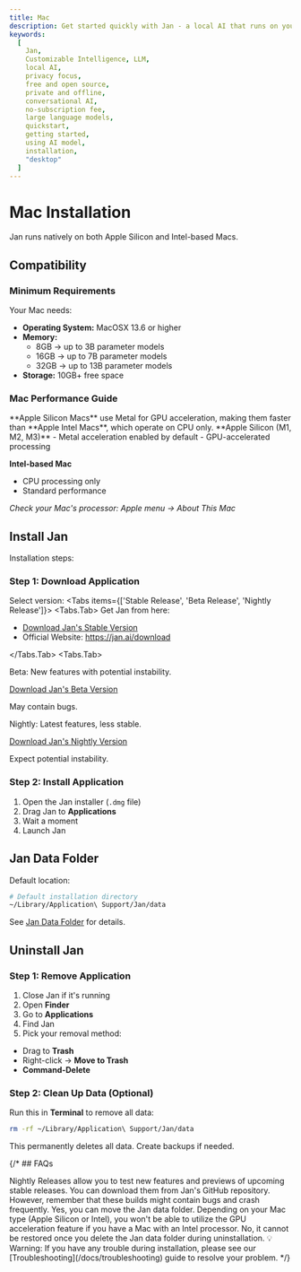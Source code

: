 ```yaml
---
title: Mac
description: Get started quickly with Jan - a local AI that runs on your computer. Install Jan and pick your model to start chatting.
keywords:
  [
    Jan,
    Customizable Intelligence, LLM,
    local AI,
    privacy focus,
    free and open source,
    private and offline,
    conversational AI,
    no-subscription fee,
    large language models,
    quickstart,
    getting started,
    using AI model,
    installation,
    "desktop"
  ]
---
```





# Mac Installation
Jan runs natively on both Apple Silicon and Intel-based Macs.

## Compatibility
### Minimum Requirements
Your Mac needs:
- **Operating System:** MacOSX 13.6 or higher
- **Memory:**
  - 8GB → up to 3B parameter models
  - 16GB → up to 7B parameter models
  - 32GB → up to 13B parameter models
- **Storage:** 10GB+ free space

### Mac Performance Guide
<Callout type="info">
**Apple Silicon Macs** use Metal for GPU acceleration, making them faster than **Apple Intel Macs**, which operate on CPU only.
</Callout>
**Apple Silicon (M1, M2, M3)**
- Metal acceleration enabled by default
- GPU-accelerated processing

**Intel-based Mac**
- CPU processing only
- Standard performance

_Check your Mac's processor: Apple menu → About This Mac_

## Install Jan

Installation steps:

<Steps>

### Step 1: Download Application

Select version:
<Tabs items={['Stable Release', 'Beta Release', 'Nightly Release']}>
<Tabs.Tab>
Get Jan from here:

- [Download Jan's Stable Version](https://app.jan.ai/download/latest/mac-universal)
- Official Website: https://jan.ai/download

</Tabs.Tab>
<Tabs.Tab>

Beta: New features with potential instability.

[Download Jan's Beta Version](https://app.jan.ai/download/beta/mac-universal)

<Callout type="warning">
May contain bugs.
</Callout>
</Tabs.Tab>
<Tabs.Tab>

Nightly: Latest features, less stable.

[Download Jan's Nightly Version](https://app.jan.ai/download/nightly/mac-universal)

<Callout type="info">
Expect potential instability.
</Callout>
</Tabs.Tab>
</Tabs>


### Step 2: Install Application

1. Open the Jan installer (`.dmg` file)
2. Drag Jan to **Applications**
3. Wait a moment
4. Launch Jan

</Steps>


## Jan Data Folder

Default location:

```sh
# Default installation directory
~/Library/Application\ Support/Jan/data
```
See [Jan Data Folder](/docs/data-folder) for details.


## Uninstall Jan

<Steps>

### Step 1: Remove Application
1. Close Jan if it's running
2. Open **Finder**
3. Go to **Applications**
4. Find Jan
5. Pick your removal method:
  - Drag to **Trash**
  - Right-click → **Move to Trash**
  - **Command-Delete**

### Step 2: Clean Up Data (Optional)

Run this in **Terminal** to remove all data:
```bash
rm -rf ~/Library/Application\ Support/Jan/data
```
</Steps>

<Callout type="warning">
This permanently deletes all data. Create backups if needed.
</Callout>

{/* ## FAQs

<FAQBox title="What are Nightly Releases, and how can I access them?">
Nightly Releases allow you to test new features and previews of upcoming stable releases. You can download
them from Jan's GitHub repository. However, remember that these builds might contain bugs and crash frequently.
</FAQBox>
<FAQBox title="Can I move the Jan data folder to a different location?">
Yes, you can move the Jan data folder.
</FAQBox>
<FAQBox title="How do I enable GPU acceleration for better performance">
Depending on your Mac type (Apple Silicon or Intel), you won't be able to utilize the GPU acceleration feature
if you have a Mac with an Intel processor.
</FAQBox>
<FAQBox title="Can I recover the deleted Jan data folder after uninstallation?">
No, it cannot be restored once you delete the Jan data folder during uninstallation.
</FAQBox>

<Callout type="info">
💡 Warning: If you have any trouble during installation, please see our [Troubleshooting](/docs/troubleshooting)
guide to resolve your problem.

</Callout>
*/}
